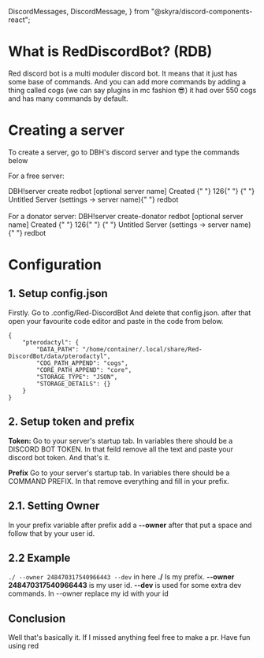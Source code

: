   DiscordMessages,
  DiscordMessage,
} from "@skyra/discord-components-react";

# What is RedDiscordBot? (RDB)

Red discord bot is a multi moduler discord bot. It means that it just has some base of commands. And you can add more commands by adding a thing called cogs (we can say plugins in mc fashion 😎) it had over 550 cogs and has many commands by default.

# Creating a server

To create a server, go to DBH's discord server and type the commands below

For a free server:

<DiscordMessages no-background>
  <DiscordMessage
    author="Jonfirexbox"
    avatar="https://avatars.githubusercontent.com/u/66625200?v=4"
    roleColor="#00cfff"
    roleName="Client"
  >
    DBH!server create redbot [optional server name]
  </DiscordMessage>
  <DiscordMessage
    author="DanBot Hosting"
    avatar="https://images-ext-1.discordapp.net/external/9j2_RacvCl8mly7hALccyH0PsM-tbJYm8twQKGf_3jY/https/cdn.discordapp.com/avatars/640161047671603205/718aa5783508125a02e3b244a1bf096e.png"
    roleColor="#0329d3"
    bot="true"
    verified="false"
  >
    <DiscordEmbed slot="embeds" color="#00FF00">
      <DiscordEmbedFields slot="fields">
        <DiscordEmbedField fieldTitle="__Status__"> Created </DiscordEmbedField>
        <DiscordEmbedField fieldTitle="__Created for user ID__">
          {" "}
          126{" "}
        </DiscordEmbedField>
        <DiscordEmbedField fieldTitle="__Server name__">
          {" "}
          Untitled Server (settings -> server name){" "}
        </DiscordEmbedField>
        <DiscordEmbedField fieldTitle="__Type__"> redbot </DiscordEmbedField>
      </DiscordEmbedFields>
    </DiscordEmbed>
  </DiscordMessage>
</DiscordMessages>
<br></br>
For a donator server:
<DiscordMessages no-background>
  <DiscordMessage
    author="Jonfirexbox"
    avatar="https://avatars.githubusercontent.com/u/66625200?v=4"
    roleName="Donator"
    roleColor="#ff00a0"
    roleIcon="https://images-ext-1.discordapp.net/external/jcxosamsnMQwF-XU7dDsYt5Mz_ti0BRJc5pzpGSDPQ0/https/cdn.discordapp.com/role-icons/898041754564046869/576cbb697c65c8fffe1df17961401d8b.png?format=webp&quality=lossless"
  >
    DBH!server create-donator redbot [optional server name]
  </DiscordMessage>
  <DiscordMessage
    author="DanBot Hosting"
    avatar="https://images-ext-1.discordapp.net/external/9j2_RacvCl8mly7hALccyH0PsM-tbJYm8twQKGf_3jY/https/cdn.discordapp.com/avatars/640161047671603205/718aa5783508125a02e3b244a1bf096e.png"
    roleColor="#0329d3"
    bot="true"
    verified="false"
  >
    <DiscordEmbed slot="embeds" color="#00FF00">
      <DiscordEmbedFields slot="fields">
        <DiscordEmbedField fieldTitle="__Status__"> Created </DiscordEmbedField>
        <DiscordEmbedField fieldTitle="__Created for user ID__">
          {" "}
          126{" "}
        </DiscordEmbedField>
        <DiscordEmbedField fieldTitle="__Server name__">
          {" "}
          Untitled Server (settings -> server name){" "}
        </DiscordEmbedField>
        <DiscordEmbedField fieldTitle="__Type__"> redbot </DiscordEmbedField>
      </DiscordEmbedFields>
    </DiscordEmbed>
  </DiscordMessage>
</DiscordMessages>

# Configuration

## 1. Setup config.json

Firstly. Go to .config/Red-DiscordBot And delete that config.json. after that open your favourite code editor and paste in the code from below.

```
{
    "pterodactyl": {
        "DATA_PATH": "/home/container/.local/share/Red-DiscordBot/data/pterodactyl",
        "COG_PATH_APPEND": "cogs",
        "CORE_PATH_APPEND": "core",
        "STORAGE_TYPE": "JSON",
        "STORAGE_DETAILS": {}
    }
}
```

## 2. Setup token and prefix

**Token:** Go to your server's startup tab. In variables there should be a DISCORD BOT TOKEN. In that feild remove all the text and paste your discord bot token. And that's it.

**Prefix** Go to your server's startup tab. In variables there should be a COMMAND PREFIX. In that remove everything and fill in your prefix.

## 2.1. Setting Owner

In your prefix variable after prefix add a **--owner** after that put a space and follow that by your user id.

## 2.2 Example

`./ --owner 248470317540966443 --dev` in here **./** Is my prefix. **--owner 248470317540966443** is my user id. **--dev** is used for some extra dev commands. In --owner replace my id with your id

## Conclusion

Well that's basically it. If I missed anything feel free to make a pr. Have fun using red
